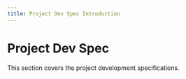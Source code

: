 ---
title: Project Dev Spec Introduction
---

# Project Dev Spec

This section covers the project development specifications. 